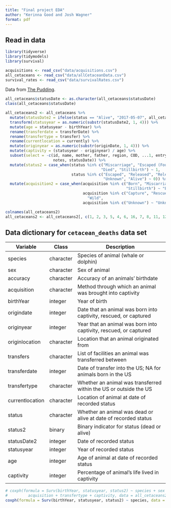 ```yaml
---
title: "Final project EDA"
author: "Kerinna Good and Josh Wagner"
format: pdf
---
```


## Read in data

``` r
library(tidyverse)
library(tidymodels)
library(survival)

acquisitions <- read_csv("data/acquisitions.csv")
all_cetaceans <- read_csv("data/allCetaceanData.csv")
survival_rates <- read_csv("data/survivalRates.csv")
```

Data from [The Pudding](https://data.world/the-pudding/cetaceans). 

```r
all_cetaceans$statusDate <- as.character(all_cetaceans$statusDate) 
class(all_cetaceans$statusDate)

all_cetaceans2 <- all_cetaceans %>%
  mutate(statusDate2 = ifelse(status == "Alive", "2017-05-07", all_cetaceans$statusDate)) %>%
  transform(statusyear = as.numeric(substr(statusDate2, 1, 4))) %>%
  mutate(age = statusyear - birthYear) %>%
  rename(transferdate = transferDate) %>%
  rename(transfertype = transfer) %>%
  rename(currentlocation = currently) %>%
  mutate(originyear = as.numeric(substr(originDate, 1, 4))) %>%
  mutate(captivity = (statusyear - originyear) / age) %>%
  subset(select = -c(id, name, mother, father, region, COD, ...1, entryDate, 
                     notes, statusDate)) %>%
  mutate(status2 = case_when(status %in% c("Miscarriage", "Escaped (Found Dead)",
                                          "Died", "Stillbirth") ~ 1, 
                             status %in% c("Escaped", "Released", "Released?",
                                           "Unknown", "Alive") ~ 0)) %>%
  mutate(acquisition2 = case_when(acquisition %in% c("Born", "Miscarriage", 
                                                     "Stillbirth") ~ "Born",
                                  acquisition %in% c("Capture", "Rescue") ~ 
                                    "Wild", 
                                  acquisition %in% c("Unknown") ~ "Unknown"))

colnames(all_cetaceans2)
all_cetaceans2 <- all_cetaceans2[, c(1, 2, 3, 5, 4, 6, 16, 7, 8, 11, 12, 9, 10, 18, 13, 14, 15, 17)]
```

## Data dictionary for `cetacean_deaths` data set

| Variable        | Class     | Description                                                      	|
|---------------- |---------- |------------------------------------------------------------------	|
| species         | character | Species of animal (whale or dolphin)                             	|
| sex             | character | Sex of animal                                                    	|
| accuracy        | character | Accuracy of an animals' birthdate                               	|
| acquisition     | character | Method through which an animal was brought into captivity       	|
| birthYear       | integer   | Year of birth                                                   	|
| origindate      | integer   | Date that an animal was born into captivity, rescued, or captured |
| originyear      | integer   | Year that an animal was born into captivity, rescued, or captured |
| originlocation	| character	| Location that an animal originated from                          	|
| transfers       | character	| List of facilities an animal was transferred between             	|
| transferdate    | integer   | Date of transfer into the US; NA for animals born in the US      	|
| transfertype    | character | Whether an animal was transferred within the US or outside the US |
| currentlocation | character	| Location of animal at date of recorded status                    	|
| status          | character | Whether an animal was dead or alive at date of recorded status    |
| status2         | binary    | Binary indicator for status (dead or alive)                       |
| statusDate2     | integer   | Date of recorded status                                          	|
| statusyear      | integer   | Year of recorded status                                         	|
| age             | integer   | Age of animal at date of recorded status                          |
| captivity       | integer   | Percentage of animal's life lived in captivity                    |



```r
# coxph(formula = Surv(birthYear, statusyear, status2) ~ species + sex + accuracy + 
#         acquisition + transfertype + captivity, data = all_cetaceans2)
coxph(formula = Surv(birthYear, statusyear, status2) ~ species, data = all_cetaceans2)
```



